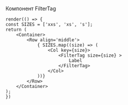 
Компонент FilterTag

```tsx live
render(() => {
const SIZES = ['xxs', 'xs', 's'];
return (
    <Container>
        <Row align='middle'>
            { SIZES.map((size) => (
                <Col key={size}>
                    <FilterTag size={size} >
                        Label
                    </FilterTag>
                </Col>
            ))}
        </Row>
    </Container>
);
})
```